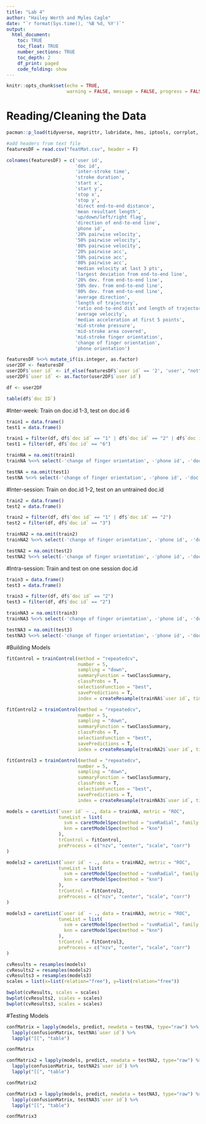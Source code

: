 ```yaml
---
title: "Lab 4"
author: "Hailey Werth and Myles Cagle"
date: "`r format(Sys.time(), '%B %d, %Y')`"
output: 
  html_document:
    toc: TRUE
    toc_float: TRUE
    number_sections: TRUE
    toc_depth: 2
    df_print: paged
    code_folding: show
---
```


```r
knitr::opts_chunk$set(echo = TRUE, 
                      warning = FALSE, message = FALSE, progress = FALSE)
```

# Reading/Cleaning the Data
```r
pacman::p_load(tidyverse, magrittr, lubridate, hms, iptools, corrplot, caretEnsemble, DMwR, caret, pROC, glmnet, rpart, e1071)

#add headers from text file
featuresDF = read.csv("featMat.csv", header = F)

colnames(featuresDF) = c('user id',
                         'doc id',
                         'inter-stroke time',
                         'stroke duration',
                         'start x',
                         'start y',
                         'stop x',
                         'stop y',
                         'direct end-to-end distance',
                         'mean resultant length',
                         'up/down/left/right flag',
                         'direction of end-to-end line',
                         'phone id',
                         '20% pairwise velocity',
                         '50% pairwise velocity',
                         '80% pairwise velocity',
                         '20% pairwise acc',
                         '50% pairwise acc',
                         '80% pairwise acc',
                         'median velocity at last 3 pts',
                         'largest deviation from end-to-end line',
                         '20% dev. from end-to-end line',
                         '50% dev. from end-to-end line',
                         '80% dev. from end-to-end line',
                         'average direction',
                         'length of trajectory',
                         'ratio end-to-end dist and length of trajectory',
                         'average velocity',
                         'median acceleration at first 5 points',
                         'mid-stroke pressure',
                         'mid-stroke area covered',
                         'mid-stroke finger orientation',
                         'change of finger orientation',
                         'phone orientation')

featuresDF %<>% mutate_if(is.integer, as.factor)
user2DF <- featuresDF
user2DF$`user id` <- if_else(featuresDF$`user id` == '2', 'user', "not")
user2DF$`user id` <- as.factor(user2DF$`user id`)

df <- user2DF

table(df$`doc ID`)

```

#Inter-week: Train on doc.id 1-3, test on doc.id 6
```r
train1 = data.frame()
test1 = data.frame()

train1 = filter(df, df$`doc id` == "1" | df$`doc id` == "2" | df$`doc id` == "3")
test1 = filter(df, df$`doc id` == "6")

trainNA = na.omit(train1)
trainNA %<>% select(-'change of finger orientation', -'phone id', -'doc id')

testNA = na.omit(test1)
testNA %<>% select(-'change of finger orientation', -'phone id', -'doc id')
```


#Inter-session: Train on doc.id 1-2, test on an untrained doc.id
```r
train2 = data.frame()
test2 = data.frame()

train2 = filter(df, df$`doc id` == "1" | df$`doc id` == "2")
test2 = filter(df, df$`doc id` == "3")

trainNA2 = na.omit(train2)
trainNA2 %<>% select(-'change of finger orientation', -'phone id', -'doc id')

testNA2 = na.omit(test2)
testNA2 %<>% select(-'change of finger orientation', -'phone id', -'doc id')

```


#Intra-session: Train and test on one session doc.id
```r
train3 = data.frame()
test3 = data.frame()

train3 = filter(df, df$`doc id` == "2")
test3 = filter(df, df$`doc id` == "2")

trainNA3 = na.omit(train3)
trainNA3 %<>% select(-'change of finger orientation', -'phone id', -'doc id')

testNA3 = na.omit(test3)
testNA3 %<>% select(-'change of finger orientation', -'phone id', -'doc id')

```

#Building Models
```r
fitControl = trainControl(method = "repeatedcv",
                          number = 5,
                          sampling = "down",
                          summaryFunction = twoClassSummary,
                          classProbs = T,
                          selectionFunction = "best",
                          savePredictions = T,
                          index = createResample(trainNA$`user id`, times = 5))

fitControl2 = trainControl(method = "repeatedcv",
                          number = 5,
                          sampling = "down",
                          summaryFunction = twoClassSummary,
                          classProbs = T,
                          selectionFunction = "best",
                          savePredictions = T,
                          index = createResample(trainNA2$`user id`, times = 5))

fitControl3 = trainControl(method = "repeatedcv",
                          number = 5,
                          sampling = "down",
                          summaryFunction = twoClassSummary,
                          classProbs = T,
                          selectionFunction = "best",
                          savePredictions = T,
                          index = createResample(trainNA3$`user id`, times = 5))

models = caretList(`user id` ~ ., data = trainNA, metric = "ROC",
                   tuneList = list(
                     svm = caretModelSpec(method = "svmRadial", family = "binomial"),
                     knn = caretModelSpec(method = "knn")
                   ),
                   trControl = fitControl,
                   preProcess = c("nzv", "center", "scale", "corr")
)

models2 = caretList(`user id` ~ ., data = trainNA2, metric = "ROC",
                   tuneList = list(
                     svm = caretModelSpec(method = "svmRadial", family = "binomial"),
                     knn = caretModelSpec(method = "knn")
                   ),
                   trControl = fitControl2,
                   preProcess = c("nzv", "center", "scale", "corr")
)

models3 = caretList(`user id` ~ ., data = trainNA3, metric = "ROC",
                   tuneList = list(
                     svm = caretModelSpec(method = "svmRadial", family = "binomial"),
                     knn = caretModelSpec(method = "knn")
                   ),
                   trControl = fitControl3,
                   preProcess = c("nzv", "center", "scale", "corr")
)

cvResults = resamples(models)
cvResults2 = resamples(models2)
cvResults3 = resamples(models3)
scales = list(x=list(relation="free"), y=list(relation="free"))

bwplot(cvResults, scales = scales)
bwplot(cvResults2, scales = scales)
bwplot(cvResults3, scales = scales)

```

#Testing Models
```r
confMatrix = lapply(models, predict, newdata = testNA, type="raw") %>% 
  lapply(confusionMatrix, testNA$`user id`) %>% 
  lapply("[[", "table")

confMatrix

confMatrix2 = lapply(models, predict, newdata = testNA2, type="raw") %>% 
  lapply(confusionMatrix, testNA2$`user id`) %>% 
  lapply("[[", "table")

confMatrix2

confMatrix3 = lapply(models, predict, newdata = testNA3, type="raw") %>% 
  lapply(confusionMatrix, testNA3$`user id`) %>% 
  lapply("[[", "table")

confMatrix3

```


